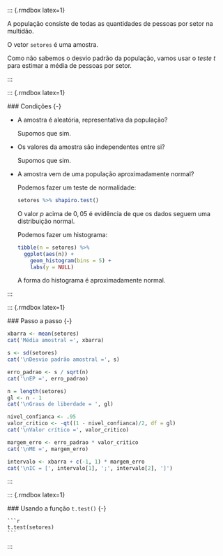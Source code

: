 
   ::: {.rmdbox latex=1}
   
   A população consiste de todas as quantidades de pessoas por setor na multidão.
   
   O vetor `setores` é uma amostra.
   
   Como não sabemos o desvio padrão da população, vamos usar o *teste t* para estimar a média de pessoas por setor.
   
   :::
   
   ::: {.rmdbox latex=1}
   
   ### Condições {-}
   
   * A amostra é aleatória, representativa da população?
   
     Supomos que sim.
     
   * Os valores da amostra são independentes entre si?
   
     Supomos que sim.
     
   * A amostra vem de uma população aproximadamente normal?
   
     Podemos fazer um teste de normalidade:
   
      ```r
      setores %>% shapiro.test()
      ```
      
     O valor $p$ acima de $0{,}05$ é evidência de que os dados seguem uma distribuição normal.
     
     Podemos fazer um histograma:
     
      ```r
      tibble(n = setores) %>% 
        ggplot(aes(n)) +
          geom_histogram(bins = 5) +
          labs(y = NULL)
      ```
      
     A forma do histograma é aproximadamente normal.
     
   :::
 
   ::: {.rmdbox latex=1}
 
   ### Passo a passo {-}
   
   ```r
   xbarra <- mean(setores)
   cat('Média amostral =', xbarra)
   
   s <- sd(setores)
   cat('\nDesvio padrão amostral =', s)
   
   erro_padrao <- s / sqrt(n)
   cat('\nEP =', erro_padrao)
   
   n = length(setores)
   gl <- n - 1
   cat('\nGraus de liberdade = ', gl)
   
   nivel_confianca <- .95
   valor_critico <- -qt((1 - nivel_confianca)/2, df = gl)
   cat('\nValor crítico =', valor_critico)
   
   margem_erro <- erro_padrao * valor_critico
   cat('\nME =', margem_erro)
   
   intervalo <- xbarra + c(-1, 1) * margem_erro
   cat('\nIC = [', intervalo[1], ';', intervalo[2], ']')
   ```
   
   :::
   
   ::: {.rmdbox latex=1}
   
   ### Usando a função `t.test()` {-}
   
    ```r
    t.test(setores)
    ```
   
   :::
 
    
